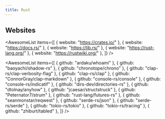 ```yaml
---
title: Rust
---
```


## Websites

<AwesomeList
  items={[
    { website: "https://crates.io/" },
    { website: "https://docs.rs/" },
    { website: "https://lib.rs/" },
    { website: "https://rust-lang.org/" },
    { website: "https://rustwiki.org/" },
  ]}
/>

<AwesomeList
  items={[
    { github: "ardaku/whoami" },
    { github: "baoyachi/shadow-rs" },
    { github: "chronotope/chrono" },
    { github: "clap-rs/clap-verbosity-flag" },
    { github: "clap-rs/clap" },
    { github: "ConnorGray/clap-markdown" },
    { github: "console-rs/console" },
    { github: "console-rs/indicatif" },
    { github: "dirs-dev/directories-rs" },
    { github: "dtolnay/anyhow" },
    { github: "jcaesar/structstruck" },
    { github: "Peternator7/strum" },
    { github: "rust-lang/futures-rs" },
    { github: "seanmonstar/reqwest" },
    { github: "serde-rs/json" },
    { github: "serde-rs/serde" },
    { github: "tokio-rs/tokio" },
    { github: "tokio-rs/tracing" },
    { github: "zhiburt/tabled" },
  ]}
/>
